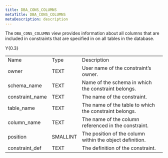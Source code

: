 ```yaml
---
title: DBA_CONS_COLUMNS
metaTitle: DBA_CONS_COLUMNS
metaDescription: description
---
```


The `DBA_CONS_COLUMNS` view provides information about all columns that
are included in constraints that are specified in on all tables in the
database.

<div class="tabularcolumns">

Y{0.3}

</div>

|                  |          |                                                          |
| ---------------- | -------- | -------------------------------------------------------- |
| Name             | Type     | Description                                              |
| owner            | TEXT     | User name of the constraint’s owner.                     |
| schema\_name     | TEXT     | Name of the schema in which the constraint belongs.      |
| constraint\_name | TEXT     | The name of the constraint.                              |
| table\_name      | TEXT     | The name of the table to which the constraint belongs.   |
| column\_name     | TEXT     | The name of the column referenced in the constraint.     |
| position         | SMALLINT | The position of the column within the object definition. |
| constraint\_def  | TEXT     | The definition of the constraint.                        |

